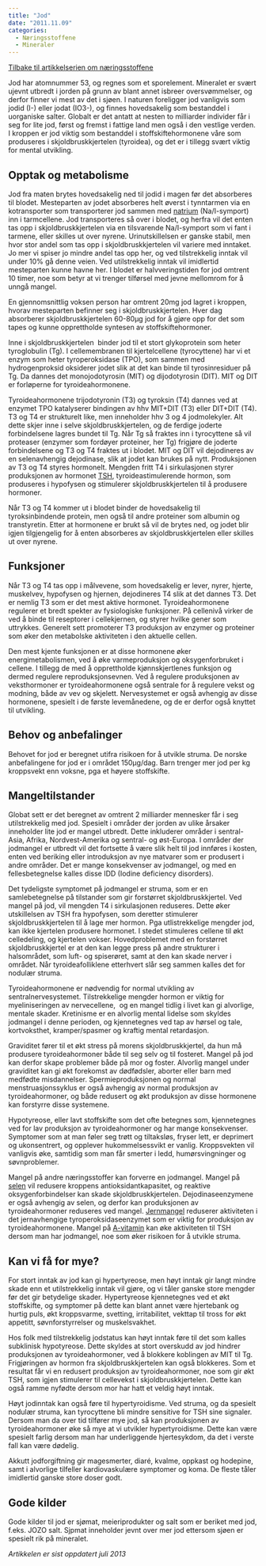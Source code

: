 ```yaml
---
title: "Jod"
date: "2011.11.09"
categories: 
  - Næringsstoffene
  - Mineraler
---
```


[Tilbake til artikkelserien om næringsstoffene](../../naeringsstoffer.html)

Jod har atomnummer 53, og regnes som et sporelement. Mineralet er svært ujevnt utbredt i jorden på grunn av blant annet isbreer oversvømmelser, og derfor finner vi mest av det i sjøen. I naturen foreligger jod vanligvis som jodid (I-) eller jodat (IO3-), og finnes hovedsakelig som bestanddel i uorganiske salter. Globalt er det antatt at nesten to milliarder individer får i seg for lite jod, først og fremst i fattige land men også i den vestlige verden. I kroppen er jod viktig som bestanddel i stoffskiftehormonene våre som produseres i skjoldbruskkjertelen (tyroidea), og det er i tillegg svært viktig for mental utvikling.

## Opptak og metabolisme

Jod fra maten brytes hovedsakelig ned til jodid i magen før det absorberes til blodet. Mesteparten av jodet absorberes helt øverst i tynntarmen via en kotransporter som transporterer jod sammen med [natrium](http://www.friskogfunksjonell.no/natrium-og-klor/ "Natrium og klor") (Na/I-symport) inn i tarmcellene. Jod transporteres så over i blodet, og herfra vil det enten tas opp i skjoldbruskkjertelen via en tilsvarende Na/I-symport som vi fant i tarmene, eller skilles ut over nyrene. Urinutskillelsen er ganske stabil, men hvor stor andel som tas opp i skjoldbruskkjertelen vil variere med inntaket. Jo mer vi spiser jo mindre andel tas opp her, og ved tilstrekkelig inntak vil under 10% gå denne veien. Ved utilstrekkelig inntak vil imidlertid mesteparten kunne havne her. I blodet er halvveringstiden for jod omtrent 10 timer, noe som betyr at vi trenger tilførsel med jevne mellomrom for å unngå mangel.

En gjennomsnittlig voksen person har omtrent 20mg jod lagret i kroppen, hvorav mesteparten befinner seg i skjoldbruskkjertelen. Hver dag absorberer skjoldbruskkjertelen 60-80µg jod for å gjøre opp for det som tapes og kunne opprettholde syntesen av stoffskiftehormoner.

Inne i skjoldbruskkjertelen  binder jod til et stort glykoprotein som heter tyroglobulin (Tg). I cellemembranen til kjertelcellene (tyrocyttene) har vi et enzym som heter tyroperoksidase (TPO), som sammen med hydrogenproksid oksiderer jodet slik at det kan binde til tyrosinresiduer på Tg. Da dannes det monojodotyrosin (MIT) og dijodotyrosin (DIT). MIT og DIT er forløperne for tyroideahormonene.

Tyroideahormonene trijodotyronin (T3) og tyroksin (T4) dannes ved at enzymet TPO katalyserer bindingen av hhv MIT+DIT (T3) eller DIT+DIT (T4). T3 og T4 er strukturelt like, men inneholder hhv 3 og 4 jodmolekyler. Alt dette skjer inne i selve skjoldbruskkjertelen, og de ferdige joderte forbindelsene lagres bundet til Tg. Når Tg så fraktes inn i tyrocyttene så vil proteaser (enzymer som fordøyer proteiner, her Tg) frigjøre de joderte forbindelsene og T3 og T4 fraktes ut i blodet. MIT og DIT vil dejodineres av en selenavhengig dejodinase, slik at jodet kan brukes på nytt. Produksjonen av T3 og T4 styres hormonelt. Mengden fritt T4 i sirkulasjonen styrer produksjonen av hormonet [TSH](http://www.friskogfunksjonell.no/hypofysehormonene/ "Hypofysehormonene"), tyroideastimulerende hormon, som produseres i hypofysen og stimulerer skjoldbruskkjertelen til å produsere hormoner.

Når T3 og T4 kommer ut i blodet binder de hovedsakelig til tyroksinbindende protein, men også til andre proteiner som albumin og transtyretin. Etter at hormonene er brukt så vil de brytes ned, og jodet blir igjen tilgjengelig for å enten absorberes av skjoldbruskkjertelen eller skilles ut over nyrene.

## Funksjoner

Når T3 og T4 tas opp i målvevene, som hovedsakelig er lever, nyrer, hjerte, muskelvev, hypofysen og hjernen, dejodineres T4 slik at det dannes T3. Det er nemlig T3 som er det mest aktive hormonet. Tyroideahormonene regulerer et bredt spekter av fysiologiske funksjoner. På cellenivå virker de ved å binde til reseptorer i cellekjernen, og styrer hvilke gener som uttrykkes. Generelt sett promoterer T3 produksjon av enzymer og proteiner som øker den metabolske aktiviteten i den aktuelle cellen.

Den mest kjente funksjonen er at disse hormonene øker energimetabolismen, ved å øke varmeproduksjon og oksygenforbruket i cellene. I tillegg de med å opprettholde kjønnskjertlenes funksjon og dermed regulere reproduksjonsevnen. Ved å regulere produksjonen av veksthormoner er tyroideahormonene også sentrale for å regulere vekst og modning, både av vev og skjelett. Nervesystemet er også avhengig av disse hormonene, spesielt i de første levemånedene, og de er derfor også knyttet til utvikling.

## Behov og anbefalinger

Behovet for jod er beregnet utifra risikoen for å utvikle struma. De norske anbefalingene for jod er i området 150µg/dag. Barn trenger mer jod per kg kroppsvekt enn voksne, pga et høyere stoffskifte.

## Mangeltilstander

Globat sett er det beregnet av omtrent 2 milliarder mennesker får i seg utilstrekkelig med jod. Spesielt i områder der jorden av ulike årsaker inneholder lite jod er mangel utbredt. Dette inkluderer områder i sentral-Asia, Afrika, Nordvest-Amerika og sentral- og øst-Europa. I områder der jodmangel er utbredt vil det fortsette å være slik helt til jod innføres i kosten, enten ved beriking eller introduksjon av nye matvarer som er produsert i andre områder. Det er mange konsekvenser av jodmangel, og med en fellesbetegnelse kalles disse IDD (Iodine deficiency disorders).

Det tydeligste symptomet på jodmangel er struma, som er en samlebetegnelse på tilstander som gir forstørret skjoldbruskkjertel. Ved mangel på jod, vil mengden T4 i sirkulasjonen reduseres. Dette øker utskillelsen av TSH fra hypofysen, som deretter stimulerer skjoldbruskkjertelen til å lage mer hormon. Pga utlistrekkelige mengder jod, kan ikke kjertelen produsere hormonet. I stedet stimuleres cellene til økt celledeling, og kjertelen vokser. Hovedproblemet med en forstørret skjoldbruskkjertel er at den kan legge press på andre strukturer i halsområdet, som luft- og spiserøret, samt at den kan skade nerver i området. Når tyroideafolliklene etterhvert slår seg sammen kalles det for nodulær struma.

Tyroideahormonene er nødvendig for normal utvikling av sentralnervesystemet. Tilstrekkelige mengder hormon er viktig for myeliniseringen av nervecellene,  og en mangel tidlig i livet kan gi alvorlige, mentale skader. Kretinisme er en alvorlig mental lidelse som skyldes jodmangel i denne perioden, og kjennetegnes ved tap av hørsel og tale, kortvoksthet, kramper/spasmer og kraftig mental retardasjon.

Graviditet fører til et økt stress på morens skjoldbruskkjertel, da hun må produsere tyroideahormoner både til seg selv og til fosteret. Mangel på jod kan derfor skape problemer både på mor og foster. Alvorlig mangel under graviditet kan gi økt forekomst av dødfødsler, aborter eller barn med medfødte misdannelser. Spermieproduksjonen og normal menstruasjonssyklus er også avhengig av normal produksjon av tyroideahormoner, og både redusert og økt produksjon av disse hormonene kan forstyrre disse systemene.

Hypotyreose, eller lavt stoffskifte som det ofte betegnes som, kjennetegnes ved for lav produksjon av tyroideahormoner og har mange konsekvenser. Symptomer som at man føler seg trøtt og tiltaksløs, fryser lett, er deprimert og ukonsentrert, og opplever hukommelsessvikt er vanlig. Kroppsvekten vil vanligvis øke, samtidig som man får smerter i ledd, humørsvingninger og søvnproblemer.

Mangel på andre næringsstoffer kan forverre en jodmangel. Mangel på [selen](http://www.friskogfunksjonell.no/selen/ "Selen") vil redusere kroppens antioksidantkapasitet, og reaktive oksygenforbindelser kan skade skjoldbruskkjertelen. Dejodinaseenzymene er også avhengig av selen, og derfor kan produksjonen av tyroideahormoner reduseres ved mangel. [Jernmangel](http://www.friskogfunksjonell.no/jern/ "Jern") reduserer aktiviteten i det jernavhengige tyroperoksidaseenzymet som er viktig for produksjon av tyroideahormonene. Mangel på [A-vitamin](http://www.friskogfunksjonell.no/a-vitamin/ "A-vitamin") kan øke aktiviteten til TSH dersom man har jodmangel, noe som øker risikoen for å utvikle struma.

## Kan vi få for mye?

For stort inntak av jod kan gi hypertyreose, men høyt inntak gir langt mindre skade enn et utilstrekkelig inntak vil gjøre, og vi tåler ganske store mengder før det gir betydelige skader. Hypertyreose kjennetegnes ved et økt stoffskifte, og symptomer på dette kan blant annet være hjertebank og hurtig puls, økt kroppsvarme, svetting, irritabilitet, vekttap til tross for økt appetitt, søvnforstyrrelser og muskelsvakhet.

Hos folk med tilstrekkelig jodstatus kan høyt inntak føre til det som kalles subklinisk hypotyreose. Dette skyldes at stort overskudd av jod hindrer produksjonen av tyroideahormoner, ved å blokkere koblingen av MIT til Tg. Frigjøringen av hormon fra skjoldbruskkjertelen kan også blokkeres. Som et resultat får vi en redusert produksjon av tyroideahormoner, noe som gir økt TSH, som igjen stimulerer til cellevekst i skjoldbruskkjertelen. Dette kan også ramme nyfødte dersom mor har hatt et veldig høyt inntak.

Høyt jodinntak kan også føre til hypertyroidisme. Ved struma, og da spesielt nodulær struma, kan tyrocyttene bli mindre sensitive for TSH sine signaler. Dersom man da over tid tilfører mye jod, så kan produksjonen av tyroideahormoner øke så mye at vi utvikler hypertyroidisme. Dette kan være spesielt farlig dersom man har underliggende hjertesykdom, da det i verste fall kan være dødelig.

Akkutt jodforgiftning gir magesmerter, diaré, kvalme, oppkast og hodepine, samt i alvorlige tilfeller kardiovaskulære symptomer og koma. De fleste tåler imidlertid ganske store doser godt.

## Gode kilder

Gode kilder til jod er sjømat, meieriprodukter og salt som er beriket med jod, f.eks. JOZO salt. Sjpmat inneholder jevnt over mer jod ettersom sjøen er spesielt rik på mineralet.

*Artikkelen er sist oppdatert juli 2013*
